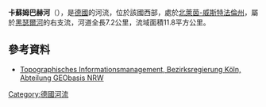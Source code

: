 {{Expand language|1=de|time=2020-07-10T17:03:28+00:00}}
{{Coord|52|5|57.76|N|8|14|45.31|E|display=title}}

'''卡蘇姆巴赫河'''（{{lang-de|Casumer Bach}}），是[[德國|德國]]的河流，位於該國西部，處於[[北萊茵-威斯特法倫州|北萊茵-威斯特法倫州]]，屬於[[黑瑟爾河|黑瑟爾河]]的右支流，河道全長7.2公里，流域面積11.8平方公里。

==參考資料==
* [http://www.tim-online.nrw.de/tim-online/nutzung/index.html Topographisches Informationsmanagement, Bezirksregierung Köln, Abteilung GEObasis NRW]{{WebCite|url=https://www.webcitation.org/66qD6yoDr?url=http://www.tim-online.nrw.de/tim-online/nutzung/index.html |date=20120411091906 |dateformat=iso }}

{{Germany-geo-stub}}
[[Category:德國河流|Category:德國河流]]